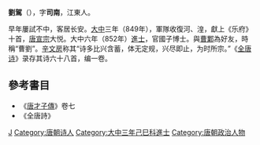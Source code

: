 '''劉駕'''（{{bd|?||?||}}），字'''司南'''，江東人。

早年屢試不中，客居长安。[[大中_(唐朝)|大中]]三年（849年），軍隊收復河、湟，獻上《乐府》十首，[[唐宣宗|唐宣宗]]大悦。大中六年（852年）[[進士|進士]]，官國子博士。與[[曹鄴|曹鄴]]為好友，時稱“曹劉”。[[辛文房|辛文房]]称其“诗多比兴含蓄，体无定规，兴尽即止，为时所宗。”《[[全唐诗|全唐诗]]》录存其诗六十八首，编一卷。

==參考書目==
* 《[[唐才子傳|唐才子傳]]》卷七
* 《全唐詩》

{{DEFAULTSORT:L}}
[[Category:刘姓|J]]
[[Category:唐朝诗人|Category:唐朝诗人]]
[[Category:大中三年己巳科進士|Category:大中三年己巳科進士]]
[[Category:唐朝政治人物|Category:唐朝政治人物]]